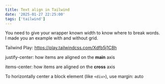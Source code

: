 ```yaml
---
title: Text align in Tailwind
date: '2025-01-27 22:25:00'
tags: ['tailwind']
---
```


You need to give your wrapper known width to know where to break words. I made you an example with and without grid.

Tailwind Play:
https://play.tailwindcss.com/Xdfb5j1C8h

justify-center: how items are aligned on the **main** axis

items-center: how items are aligned on the **cross** axis

To horizontally center a block element (like `<div>`), use margin: auto
